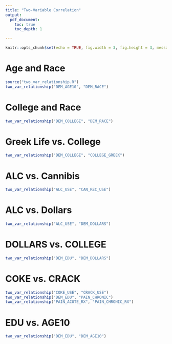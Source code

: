 ```yaml
---
title: "Two-Variable Correlation"
output:
  pdf_document:
    toc: true
    toc_depth: 1

---
```


```r
knitr::opts_chunk$set(echo = TRUE, fig.width = 3, fig.height = 3, message = FALSE)
```

# Age and Race

```r
source("two_var_relationship.R")
two_var_relationship("DEM_AGE10", "DEM_RACE")
```

\pagebreak

# College and Race
```r
two_var_relationship("DEM_COLLEGE", "DEM_RACE")
```

\pagebreak

# Greek Life vs. College
```r
two_var_relationship("DEM_COLLEGE", "COLLEGE_GREEK")
```

\pagebreak

# ALC vs. Cannibis
```r
two_var_relationship("ALC_USE", "CAN_REC_USE")
```

\pagebreak

# ALC vs. Dollars
```r
two_var_relationship("ALC_USE", "DEM_DOLLARS")
```

# DOLLARS vs. COLLEGE
```r
two_var_relationship("DEM_EDU", "DEM_DOLLARS")
```

# COKE vs. CRACK
```r
two_var_relationship("COKE_USE", "CRACK_USE")
two_var_relationship("DEM_EDU", "PAIN_CHRONIC")
two_var_relationship("PAIN_ACUTE_RX", "PAIN_CHRONIC_RX")
```

# EDU vs. AGE10

```r
two_var_relationship("DEM_EDU", "DEM_AGE10")
```
